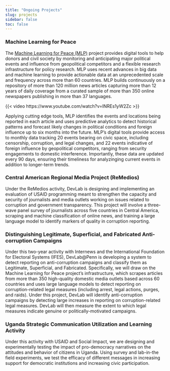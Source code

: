 ```yaml
---
title: "Ongoing Projects"
slug: projects
sidebar: false
toc: false
---
```


### Machine Learning for Peace

::: {.grid  }
::: {.g-col-8}
The [Machine Learning for Peace (MLP)](https://web.sas.upenn.edu/mlp-devlab/) project provides digital tools to help donors and civil society by monitoring and anticipating major political events and influence from geopolitical competitors and a flexible research infrastructure for policy research. MLP uses recent advances in big data and machine learning to provide actionable data at an unprecedented scale and frequency across more than 60 countries. MLP builds continuously on a repository of more than 120 million news articles capturing more than 12 years of daily coverage from a curated sample of more than 350 online newspapers publishing in more than 37 languages. 
:::

::: {.g-col-4}
{{< video https://www.youtube.com/watch?v=INREs1yW2Zc >}}
:::
:::

Applying cutting edge tools, MLP identifies the events and locations being reported in each article and uses predictive analytics to detect historical patterns and forecast likely changes in political conditions and foreign influence up to six months into the future. MLP's digital tools provide access to monthly data tracking 20 events bearing on civic space, including censorship, corruption, and legal changes, and 22 events indicative of foreign influence by geopolitical competitors, ranging from security engagements to domestic interference. Importantly, these data are updated every 90 days, ensuring their timeliness for analyzinging current events in addition to longer-term trends. 

### Central American Regional Media Project (ReMedios)

Under the ReMedios activity, DevLab is designing and implementing an evaluation of USAID programming meant to strengthen the capacity and security of journalists and media outlets working on issues related to corruption and government transparency. This project will involve a three-wave panel survey of journalists across five countries in Central America, scraping and machine classification of online news, and training a large language model to identify markers of quality in corruption reporting.

### Distinguishing Legitimate, Superficial, and Fabricated Anti-corruption Campaigns

Under this two-year activity with Internews and the International Foundation for Electoral Systems (IFES), DevLab@Penn is developing a system to detect reporting on anti-corruption campaigns and classify them as Legitimate, Superficial, and Fabricated. Specifically, we will draw on the Machine Learning for Peace project's infrastructure, which scrapes articles from more than 350 high-quality domestic media outlets based across 60 countries and uses large language models to detect reporting on corruption-related legal measures (including arrest, legal actions, purges, and raids). Under this project, DevLab will identify anti-corruption campaigns by detecting large increases in reporting on corruption-related legal measures. DevLab will then measure the extent to which legal measures indicate genuine or politically-motivated campaigns. 


### Uganda Strategic Communication Utilization and Learning Activity 

Under this activity with USAID and Social Impact, we are designing and experimentally testing the impact of pro-democracy narratives on the attitudes and behavior of citizens in Uganda. Using survey and lab-in-the field experiments, we test the efficacy of different messages in increasing support for democratic institutions and increasing civic participation. 

